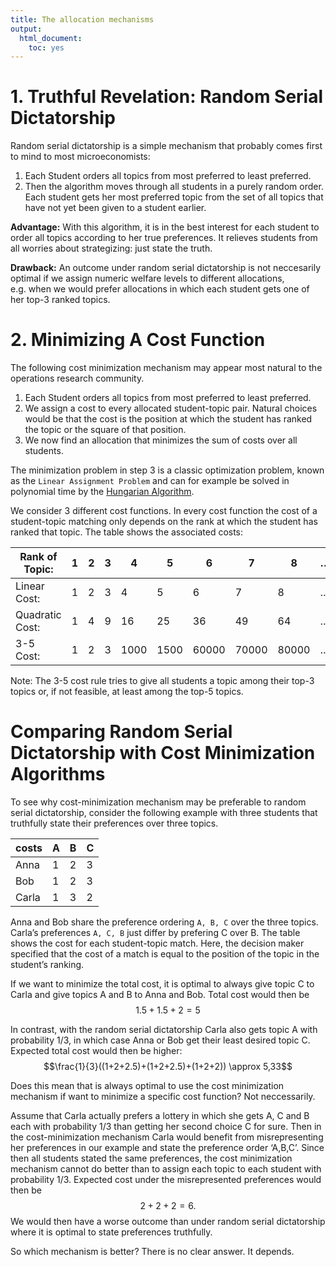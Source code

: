 ```yaml
---
title: The allocation mechanisms
output:
  html_document: 
    toc: yes
---
```


# 1. Truthful Revelation: Random Serial Dictatorship

Random serial dictatorship is a simple mechanism that probably comes first to mind to most microeconomists:

1. Each Student orders all topics from most preferred to least preferred.
2. Then the algorithm moves through all students in a purely random order. Each student gets her most preferred topic from the set of all topics that have not yet been given to a student earlier.

**Advantage:** With this algorithm, it is in the best interest for each student to order all topics according to her true preferences. It relieves students from all worries about strategizing: just state the truth.

**Drawback:** An outcome under random serial dictatorship is not neccesarily optimal if we assign numeric welfare levels to different allocations, e.g. when we would prefer allocations in which each student gets one of her top-3 ranked topics.


# 2. Minimizing A Cost Function 

The following cost minimization mechanism may appear most natural to the operations research community.

1. Each Student orders all topics from most preferred to least preferred.
2. We assign a cost to every allocated student-topic pair. Natural choices would be that the cost is the position at which the student has ranked the topic or the square of that position.
3. We now find an allocation that minimizes the sum of costs over all students.

The minimization problem in step 3 is a classic optimization problem, known as the `Linear Assignment Problem` and can for example be solved in polynomial time by the [Hungarian Algorithm](https://en.wikipedia.org/wiki/Hungarian_algorithm).

We consider 3 different cost functions. In every cost function the cost of a student-topic matching only depends on the rank at which the student has ranked that topic. The table shows the associated costs:

| Rank of Topic:  | 1 | 2 | 3 | 4    | 5    | 6     | 7     | 8     | ... |
|-----------------|---|---|---|------|------|-------|-------|-------|-----|
| Linear Cost:    | 1 | 2 | 3 | 4    | 5    | 6     | 7     | 8     | ... |
| Quadratic Cost: | 1 | 4 | 9 | 16   | 25   | 36    | 49    | 64    | ... |
| 3-5 Cost:       | 1 | 2 | 3 | 1000 | 1500 | 60000 | 70000 | 80000 | ... |

Note: The 3-5 cost rule tries to give all students a topic among their top-3 topics or, if not feasible, at least among the top-5 topics.

# Comparing Random Serial Dictatorship with Cost Minimization Algorithms

To see why cost-minimization mechanism may be preferable to random serial dictatorship, consider the following example with three students that truthfully state their preferences over three topics.

| costs | A | B | C |
|-------|---|---|---|
| Anna  | 1 | 2 | 3 |
| Bob   | 1 | 2 | 3 |
| Carla | 1 | 3 | 2 |


Anna and Bob share the preference ordering `A, B, C` over the three topics. Carla's preferences `A, C, B` just differ by prefering C over B. The table shows the cost for each student-topic match. Here, the decision maker specified that the cost of a match is equal to the position of the topic in the student's ranking.

If we want to minimize the total cost, it is optimal to always give topic C to Carla and give topics A and B to Anna and Bob. Total cost would then be $$1.5+1.5+2=5$$

In contrast, with the random serial dictatorship Carla also gets topic A with probability 1/3, in which case Anna or Bob get their least desired topic C.  Expected total cost would then be higher:
$$\frac{1}{3}((1+2+2.5)+(1+2+2.5)+(1+2+2)) \approx 5,33$$

Does this mean that is always optimal to use the cost minimization mechanism if want to minimize a specific cost function? Not neccessarily.

Assume that Carla actually prefers a lottery in which she gets A, C and B each with probability 1/3 than getting her second choice C for sure. Then in the cost-minimization mechanism Carla would benefit from misrepresenting her preferences in our example and state the preference order 'A,B,C'. Since then all students stated the same preferences, the cost minimization mechanism cannot do better than to assign each topic to each student with probability 1/3. Expected cost under the misrepresented preferences would then be $$2+2+2=6.$$ We would then have a worse outcome than under random serial dictatorship where it is optimal to state preferences truthfully.

So which mechanism is better? There is no clear answer. It depends.
